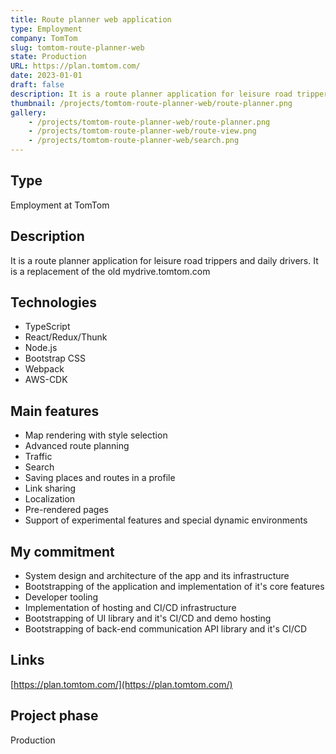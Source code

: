 ```yaml
---
title: Route planner web application
type: Employment
company: TomTom
slug: tomtom-route-planner-web
state: Production
URL: https://plan.tomtom.com/
date: 2023-01-01
draft: false
description: It is a route planner application for leisure road trippers and daily drivers. It is a replacement of the old mydrive.tomtom.com
thumbnail: /projects/tomtom-route-planner-web/route-planner.png
gallery:
    - /projects/tomtom-route-planner-web/route-planner.png
    - /projects/tomtom-route-planner-web/route-view.png
    - /projects/tomtom-route-planner-web/search.png
---
```


## Type

Employment at TomTom

## Description

It is a route planner application for leisure road trippers and daily drivers. It is a replacement of the old mydrive.tomtom.com

## Technologies

- TypeScript
- React/Redux/Thunk
- Node.js
- Bootstrap CSS
- Webpack
- AWS-CDK

## Main features

- Map rendering with style selection
- Advanced route planning
- Traffic
- Search
- Saving places and routes in a profile
- Link sharing
- Localization
- Pre-rendered pages
- Support of experimental features and special dynamic environments

## My commitment

- System design and architecture of the app and its infrastructure
- Bootstrapping of the application and implementation of it's core features
- Developer tooling
- Implementation of hosting and CI/CD infrastructure
- Bootstrapping of UI library and it's CI/CD and demo hosting
- Bootstrapping of back-end communication API library and it's CI/CD

## Links

[https://plan.tomtom.com/](https://plan.tomtom.com/)

## Project phase

Production
